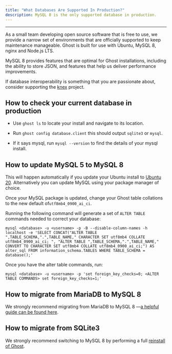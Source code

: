 ```yaml
---
title: "What Databases Are Supported In Production?"
description: MySQL 8 is the only supported database in production.
---
```


***

As a small team developing open source software that is free to use, we provide a narrow set of environments that are officially supported to keep maintenance manageable. Ghost is built for use with Ubuntu, MySQL 8, nginx and Node.js LTS.

MySQL 8 provides features that are optimal for Ghost installations, including the ability to store JSON, and features that help us deliver performance improvements.

If database interoperability is something that you are passionate about, consider supporting the [knex](https://github.com/knex/knex) project.

## How to check your current database in production

* Use `ghost ls` to locate your install and navigate to its location.

* Run `ghost config database.client` this should output `sqlite3` or `mysql`.

* If it says mysql, run `mysql --version` to find the details of your mysql install.

## How to update MySQL 5 to MySQL 8

This will happen automatically if you update your Ubuntu install to [Ubuntu 20](https://www.digitalocean.com/community/tutorials/how-to-upgrade-to-ubuntu-20-04-focal-fossa). Alternatively you can update MySQL using your package manager of choice.

Once your MySQL package is updated, change your Ghost table collations to the new default of`utf8mb4_0900_ai_ci`.

Running the following command will generate a set of `ALTER TABLE` commands needed to correct your database:

`mysql <database> -u <username> -p -B --disable-column-names -h localhost -e 'SELECT CONCAT("ALTER TABLE ",TABLE_SCHEMA,".",TABLE_NAME," CHARACTER SET utf8mb4 COLLATE utf8mb4_0900_ai_ci; ", "ALTER TABLE ",TABLE_SCHEMA,".",TABLE_NAME," CONVERT TO CHARACTER SET utf8mb4 COLLATE utf8mb4_0900_ai_ci;") AS alter_sql FROM information_schema.TABLES WHERE TABLE_SCHEMA = database();'`

Once you have the alter table commands, run:

`mysql <database> -u <username> -p 'set foreign_key_checks=0; <ALTER TABLE COMMANDS> set foreign_key_checks=1;'`

## How to migrate from MariaDB to MySQL 8

We strongly recommend migrating from MariaDB to MySQL 8 —[a helpful guide can be found here](https://forum.ghost.org/t/how-to-migrate-from-mariadb-10-to-mysql-8/29575).

## How to migrate from SQLite3

We strongly recommend switching to MySQL 8 by performing a full [reinstall of Ghost](/docs/reinstall).